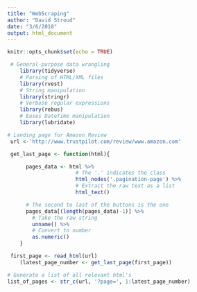 ```yaml
---
title: "WebScraping"
author: "David Stroud"
date: "3/6/2018"
output: html_document
---
```


```r
knitr::opts_chunk$set(echo = TRUE)
```

```r
 # General-purpose data wrangling
    library(tidyverse)  
    # Parsing of HTML/XML files  
    library(rvest)    
    # String manipulation
    library(stringr)   
    # Verbose regular expressions
    library(rebus)     
    # Eases DateTime manipulation
    library(lubridate)
```

```r
# Landing page for Amazon Review
 url <-'http://www.trustpilot.com/review/www.amazon.com'
```

```r
 get_last_page <- function(html){

      pages_data <- html %>% 
                      # The '.' indicates the class
                      html_nodes('.pagination-page') %>% 
                      # Extract the raw text as a list
                      html_text()                   

      # The second to last of the buttons is the one
      pages_data[(length(pages_data)-1)] %>%            
        # Take the raw string
        unname() %>%                                     
        # Convert to number
        as.numeric()                                     
    }
```

```r
 first_page <- read_html(url)
    (latest_page_number <- get_last_page(first_page))
```

```r
# Generate a list of all relevant html's
list_of_pages <- str_c(url, '?page=', 1:latest_page_number)
```



